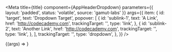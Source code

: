 
<Meta
  title={title}
  component={AppHeaderDropdown}
  parameters={{ layout: 'padded', status: 'volatile', source: 'gamut-labs' }}
  args={{
    item: {
      id: 'target',
      text: 'Dropdown Target',
      popover: [
        {
          id: 'sublink-1',
          text: 'A Link',
          href: 'http://codecademy.com',
          trackingTarget: '',
          type: 'link',
        },
        {
          id: 'sublink-2',
          text: 'Another Link',
          href: 'http://codecademy.com',
          trackingTarget: '',
          type: 'link',
        },
      ],
      trackingTarget: '',
      type: 'dropdown',
    },
  }}
/>

<Canvas>
  <Story name="AppHeaderDropdown">
    {(args) => <AppHeaderDropdown {...args} />}
  </Story>
</Canvas>

<Props story="AppHeaderDropdown" />

